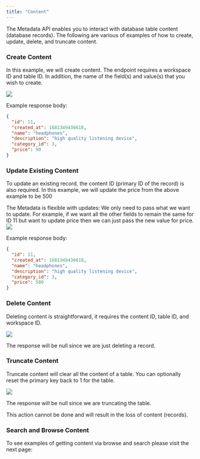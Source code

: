 ```yaml
---
title: "Content"
---
```


The Metadata API enables you to interact with database table content (database records). The following are various of examples of how to create, update, delete, and truncate content.

### Create Content

In this example, we will create content. The endpoint requires a workspace ID and table ID. In addition, the name of the field(s) and value(s) that you wish to create.

<Frame caption="">
  <img src="/images/09b79afd-image.jpeg" />
</Frame>

Example response body:

```json
{
  "id": 11,
  "created_at": 1681349436618,
  "name": "headphones",
  "description": "high quality listening device",
  "category_id": 3,
  "price": 99
}
```

### Update Existing Content

To update an existing record, the content ID (primary ID of the record) is also required. In this example, we will update the price from the above example to be 500

<Info>
The Metadata is flexible with updates: We only need to pass what we want to update. For example, if we want all the other fields to remain the same for ID 11 but want to update price then we can just pass the new value for price.

</Info>

<Frame caption="">
  <img src="/images/48100890-image.jpeg" />
</Frame>

Example response body:

```json
{
  "id": 11,
  "created_at": 1681349436618,
  "name": "headphones",
  "description": "high quality listening device",
  "category_id": 3,
  "price": 500
}
```

### Delete Content

Deleting content is straightforward, it requires the content ID, table ID, and workspace ID.

<Frame caption="">
  <img src="/images/a489d516-image.jpeg" />
</Frame>

The response will be null since we are just deleting a record.

### Truncate Content

Truncate content will clear all the content of a table. You can optionally reset the primary key back to 1 for the table.

<Frame caption="">
  <img src="/images/a197f6a9-image.jpeg" />
</Frame>

The response will be null since we are truncating the table.

<Warning>
This action cannot be done and will result in the loss of content (records).

</Warning>

### Search and Browse Content

To see examples of getting content via browse and search please visit the next page:


